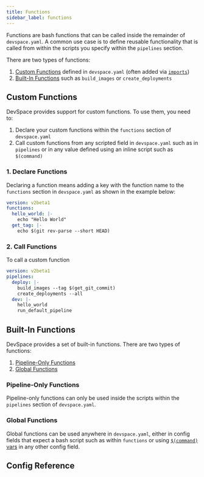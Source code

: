 ```yaml
---
title: Functions
sidebar_label: functions
---
```




Functions are bash functions that can be called inside the remainder of `devspace.yaml`. A common use case is to define reusable functionality that is called from within the scripts you specify within the `pipelines` section.

There are two types of functions:
1. [Custom Functions](#custom-functions) defined in `devspace.yaml` (often added via [`imports`](../imports/README.mdx))
2. [Built-In Functions](#built-in-functions) such as `build_images` or `create_deployments`


## Custom Functions
DevSpace provides support for custom functions. To use them, you need to:
1. Declare your custom functions within the `functions` section of `devspace.yaml`
2. Call custom functions from any scripted field in `devspace.yaml` such as in `pipelines` or in any value defined using an inline script such as `$(command)`

### 1. Declare Functions
Declaring a function means adding a key with the function name to the `functions` section in `devspace.yaml` as shown in the example below:
```yaml title=devspace.yaml
version: v2beta1
functions:
  hello_world: |-
    echo "Hello World"
  get_tag: |-
    echo $(git rev-parse --short HEAD)
```

### 2. Call Functions
To call a custom function
```yaml title=devspace.yaml
version: v2beta1
pipelines:
  deploy: |-
    build_images --tag $(get_git_commit)
    create_deployments --all
  dev: |-
    hello_world
    run_default_pipeline
```


## Built-In Functions
DevSpace provides a set of built-in functions. There are two types of functions:
1. [Pipeline-Only Functions](#pipeline-only-functions)
2. [Global Functions](#global-functions)

### Pipeline-Only Functions
Pipeline-only functions can only be used inside the scripts within the `pipelines` section of `devspace.yaml`.

<PipelineFunctionRef/>


### Global Functions
Global functions can be used anywhere in `devspace.yaml`, either in config fields that expect a bash script such as within `functions` or using [`$(command)` vars](../variables.mdx#from-commands) in any other config field.

<GlobalFunctionRef/>


## Config Reference

<ConfigPartial/>
